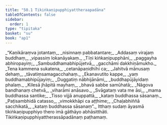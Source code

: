 ```yaml
---
title: "50.1 Tikiṅkaṇipupphiyattheraapadāna"
tableOfContents: false
sidebar:
  order: 1
type: "tipitaka"
basket: "su"
book: "ap1"
---
```



<DynamicBreadcrumb />

<Division number="1" book="ap1">

<Paragraph number="6430" type="verses" book="ap1">
_“Kaṇikāraṃva jotantaṃ,_  
_nisinnaṃ pabbatantare;_  
_Addasaṃ virajaṃ buddhaṃ,_  
_vipassiṃ lokanāyakaṃ._  

</Paragraph>

</Division>
<Division number="2" book="ap1">

<Paragraph number="6431" type="verses" book="ap1">
_Tīṇi kiṅkaṇipupphāni,_  
_paggayha abhiropayiṃ;_  
_Sambuddhamabhipūjetvā,_  
_gacchāmi dakkhiṇāmukho._  

</Paragraph>

</Division>
<Division number="3" book="ap1">

<Paragraph number="6432" type="verses" book="ap1">
_Tena kammena sukatena,_  
_cetanāpaṇidhīhi ca;_  
_Jahitvā mānusaṃ dehaṃ,_  
_tāvatiṃsamagacchahaṃ._  

</Paragraph>

</Division>
<Division number="4" book="ap1">

<Paragraph number="6433" type="verses" book="ap1">
_Ekanavutito kappe,_  
_yaṃ buddhamabhipūjayiṃ;_  
_Duggatiṃ nābhijānāmi,_  
_buddhapūjāyidaṃ phalaṃ._  

</Paragraph>

</Division>
<Division number="5" book="ap1">

<Paragraph number="6434" type="verses" book="ap1">
_Kilesā jhāpitā mayhaṃ,_  
_bhavā sabbe samūhatā;_  
_Nāgova bandhanaṃ chetvā,_  
_viharāmi anāsavo._  

</Paragraph>

</Division>
<Division number="6" book="ap1">

<Paragraph number="6435" type="verses" book="ap1">
_Svāgataṃ vata me āsi,_  
_mama buddhassa santike;_  
_Tisso vijjā anuppattā,_  
_kataṃ buddhassa sāsanaṃ._  

</Paragraph>

</Division>
<Division number="7" book="ap1">

<Paragraph number="6436" type="verses" book="ap1">
_Paṭisambhidā catasso,_  
_vimokkhāpi ca aṭṭhime;_  
_Chaḷabhiññā sacchikatā,_  
_kataṃ buddhassa sāsanaṃ”._  

</Paragraph>

<Paragraph number="6437" book="ap1">
Itthaṃ sudaṃ āyasmā tikiṅkaṇipupphiyo thero imā gāthāyo abhāsitthāti.

</Paragraph>
</Division>

<Paragraph number="6438" type="center" book="ap1">
Tikiṅkaṇipupphiyattherassāpadānaṃ paṭhamaṃ.
</Paragraph>